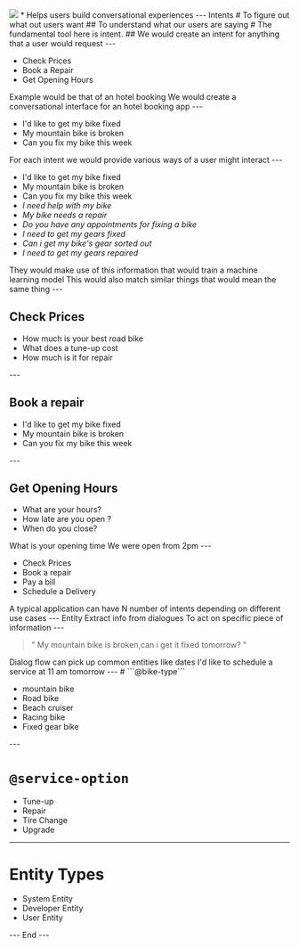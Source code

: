 
<Head>
<title>DialogFlow Basics</title>
</Head>

<Image src="Dialogflow_logo.svg" size={0.5}/>
<Notes>
  * Helps users build conversational experiences
</Notes>
---
Intents
<Notes>
  # To figure out what out users want
    ## To understand what our users are saying
  # The fundamental tool here is intent.
  ## We would create an intent for anything that a user would request
</Notes>
---

<ul>
<Appear>
    <li>Check Prices</li>
    <li>Book a Repair</li>
    <li>Get Opening Hours</li>
  </Appear>
</ul>

<Notes>
Example would be that of an hotel booking
We would create a conversational interface for an hotel booking app
</Notes>
---
<ul>
  <Appear>
    <li>I'd like to get my bike fixed</li>
    <li>My mountain bike is broken</li>
    <li>Can you fix my bike this week</li>
  </Appear>
</ul>
<Notes>
For each intent we would provide various ways of a user might interact
</Notes>
---
<ul>
  <li>I'd like to get my bike fixed</li>
  <li>My mountain bike is broken</li>
  <li>Can you fix my bike this week</li>
  <Appear>
    <li><i>I need help with my bike</i></li>
    <li><i>My bike needs a repair</i></li>
    <li><i>Do you have any appointments for fixing a bike</i></li>
    <li><i>I need to get my gears fixed</i></li>
    <li><i>Can i get my bike's gear sorted out</i></li>
    <li><i>I need to get my gears repaired</i> </li>
  </Appear>
</ul>
<Notes>
They would make use of this information that would train a machine learning model
This would also match similar things that would mean the same thing
</Notes>
---
<h2> Check Prices</h2>
  <ul>
    <li>How much is your best road bike</li>
    <li>What does a tune-up cost</li>
    <li>How much is it for repair</li>
  </ul>
---
<h2>Book a repair</h2>
  <ul>
    <li>I'd like to get my bike fixed</li>
    <li>My mountain bike is broken</li>
    <li>Can you fix my bike this week</li>
</ul>
---
<h2>Get Opening Hours</h2>
  <ul>
    <li>What are your hours?</li>
    <li>How late are you open ?</li>
    <li>When do you close?</li>
</ul>

<Notes>
What is your opening time 
We were open from 2pm
</Notes>
---
<ul>
  <li>Check Prices</li>
  <li>Book a repair</li>
  <li>Pay a bill</li>
  <li>Schedule a Delivery</li>
</ul>
<Notes>
  A typical application can have N number of intents depending on different use cases
</Notes>
---
Entity
 <Notes>
 Extract info from dialogues
 To act on specific piece of information 
 </Notes>
---
<blockquote>
"
  My <Text
  fontWeight='bold'
  color='magenta'>
  mountain bike
</Text>  is broken,can i get it fixed <Text color='orange'>tomorrow</Text>?
"
</blockquote>

<Notes>
Dialog flow can pick up common entities like dates
I'd like to schedule a service at 11 am tomorrow 
</Notes>
---
# ```@bike-type```
<ul>
<Appear>
  <li><Text
  fontWeight='bold'
  color='magenta'>
  mountain bike
</Text></li>
<li><Text
  fontWeight='bold'
  color='magenta'>
  Road bike
</Text></li>
<li><Text
  fontWeight='bold'
  color='magenta'>
  Beach cruiser
</Text></li>
<li><Text
  fontWeight='bold'
  color='magenta'>
  Racing bike
</Text></li>
<li><Text
  fontWeight='bold'
  color='magenta'>
  Fixed gear bike
</Text></li>
</Appear>
</ul>
---

# ```@service-option```
<ul>
<Appear>
  <li><Text
  fontWeight='bold'
  color='lightgreen'>
  Tune-up
</Text></li>
<li><Text
  fontWeight='bold'
  color='lightgreen'>
  Repair
</Text></li>
<li><Text
  fontWeight='bold'
  color='lightgreen'>
  Tire Change
</Text></li>
<li><Text
  fontWeight='bold'
  color='lightgreen'>
  Upgrade
</Text>
</li>
</Appear>
</ul>

---
# Entity Types
<ul>
<Appear>
  <li>System Entity</li>
  <li>Developer Entity</li>
  <li>User Entity</li>
</Appear>
</ul>
---
End
---
